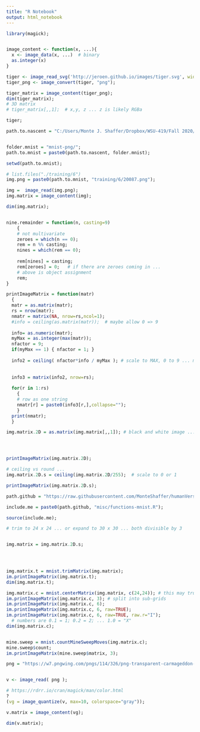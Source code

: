 ```yaml
---
title: "R Notebook"
output: html_notebook
---
```



```r

library(magick);


image_content <- function(x, ...){
  x <- image_data(x, ...)  # binary 
  as.integer(x)
}

tiger <- image_read_svg('http://jeroen.github.io/images/tiger.svg', width = 350);
tiger_png <- image_convert(tiger, "png");

tiger_matrix = image_content(tiger_png);
dim(tiger_matrix);
# 3D matrix
# tiger_matrix[,,1];  # x,y, z ... z is likely RGBa

tiger;

```


```r


path.to.nascent = "C:/Users/Monte J. Shaffer/Dropbox/WSU-419/Fall 2020/__student_access__/unit_02_confirmatory_data_analysis/nascent/";


folder.mnist = "mnist-png/";
path.to.mnist = paste0(path.to.nascent, folder.mnist);

setwd(path.to.mnist);

# list.files("./training/6")
img.png = paste0(path.to.mnist, "training/6/20087.png");

img =  image_read(img.png);
img.matrix = image_content(img);

dim(img.matrix);



```

```r


nine.remainder = function(n, casting=9)
	{
	# not multivariate 
	zeroes = which(n == 0);
	rem = n %% casting;	
	nines = which(rem == 0);
	
	rem[nines] = casting; 
	rem[zeroes] = 0;   # if there are zeroes coming in ...
	# above is object assignment 
	rem;
}

printImageMatrix = function(matr)
  {
  matr = as.matrix(matr);
  rs = nrow(matr);
  nmatr = matrix(NA, nrow=rs,ncol=1);
  #info = ceiling(as.matrix(matr));  # maybe allow 0 => 9
  
  info= as.numeric(matr);
  myMax = as.integer(max(matr));
  nfactor = 9; 
  if(myMax == 1) { nfactor = 1; }
  
  info2 = ceiling( nfactor*info / myMax ); # scale to MAX, 0 to 9 ... maybe extend to A-Z
  
  
  info3 = matrix(info2, nrow=rs);
    
  for(r in 1:rs)
    {
    # row as one string 
    nmatr[r] = paste0(info3[r,],collapse="");
    }
  print(nmatr);
  }


```



```r

img.matrix.2D = as.matrix(img.matrix[,,1]); # black and white image ... only one layer  




printImageMatrix(img.matrix.2D);

```


```r

# ceiling vs round ... 
img.matrix.2D.s = ceiling(img.matrix.2D/255);  # scale to 0 or 1 

printImageMatrix(img.matrix.2D.s);

```



```r

path.github = "https://raw.githubusercontent.com/MonteShaffer/humanVerseWSU/master/";

include.me = paste0(path.github, "misc/functions-mnist.R");

source(include.me);
```



```r
# trim to 24 x 24 ... or expand to 30 x 30 ... both divisible by 3


img.matrix = img.matrix.2D.s;
  



img.matrix.t = mnist.trimMatrix(img.matrix);
im.printImageMatrix(img.matrix.t);
dim(img.matrix.t);

img.matrix.c = mnist.centerMatrix(img.matrix, c(24,24)); # this may truncate "as-is"
im.printImageMatrix(img.matrix.c, 3); # split into sub-grids
im.printImageMatrix(img.matrix.c, 6); 
im.printImageMatrix(img.matrix.c, 6, raw=TRUE); 
im.printImageMatrix(img.matrix.c, 6, raw=TRUE, raw.r="I"); 
  # numbers are 0.1 = 1; 0.2 = 2; ... 1.0 = "X"
dim(img.matrix.c);


mine.sweep = mnist.countMineSweepMoves(img.matrix.c);
mine.sweep$count;
im.printImageMatrix(mine.sweep$matrix, 3);

```




```r

png = "https://w7.pngwing.com/pngs/114/326/png-transparent-carmageddon-youtube-call-of-duty-modern-warfare-2-fortnite-game-others-game-heart-xbox-one.png";


v <- image_read( png );

# https://rdrr.io/cran/magick/man/color.html
?
(vg = image_quantize(v, max=10, colorspace="gray"));

v.matrix = image_content(vg);

dim(v.matrix);

```





















